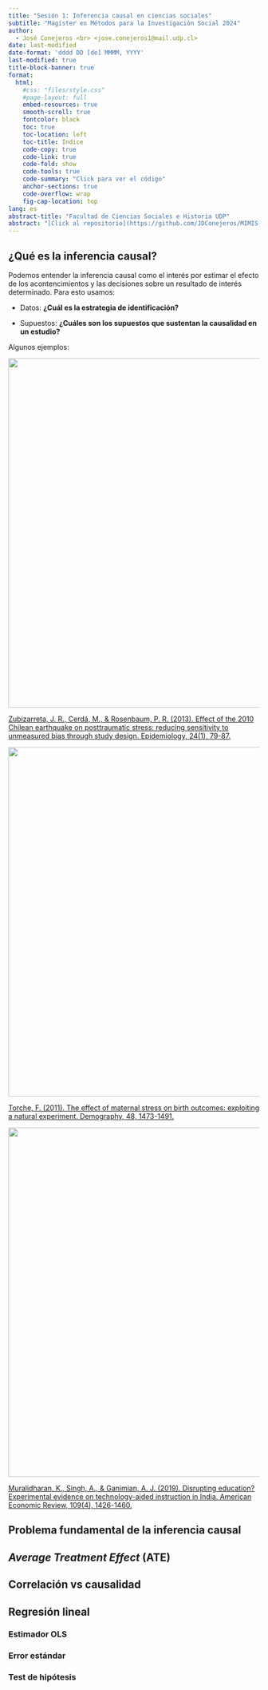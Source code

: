 ```yaml
---
title: "Sesión 1: Inferencia causal en ciencias sociales"
subtitle: "Magíster en Métodos para la Investigación Social 2024"
author: 
  - José Conejeros <br> <jose.conejeros1@mail.udp.cl>
date: last-modified
date-format: 'dddd DD [de] MMMM, YYYY'
last-modified: true
title-block-banner: true
format: 
  html:
    #css: "files/style.css"
    #page-layout: full
    embed-resources: true
    smooth-scroll: true
    fontcolor: black
    toc: true
    toc-location: left
    toc-title: Indice
    code-copy: true
    code-link: true
    code-fold: show
    code-tools: true
    code-summary: "Click para ver el código"
    anchor-sections: true
    code-overflow: wrap
    fig-cap-location: top
lang: es
abstract-title: "Facultad de Ciencias Sociales e Historia UDP"
abstract: "[Click al repositorio](https://github.com/JDConejeros/MIMIS-WKs2024.github.io)"
---
```


## ¿Qué es la inferencia causal? 

Podemos entender la inferencia causal como el interés por estimar el efecto de los acontencimientos y las decisiones sobre un resultado de interés determinado. Para esto usamos: 

- Datos: **¿Cuál es la estrategia de identificación?** 

- Supuestos: **¿Cuáles son los supuestos que sustentan la causalidad en un estudio?**

Algunos ejemplos: 

![](images/s1/zubizarreta.png){width="600" height="700" fig-align="center"}

[Zubizarreta, J. R., Cerdá, M., & Rosenbaum, P. R. (2013). Effect of the 2010 Chilean earthquake on posttraumatic stress: reducing sensitivity to unmeasured bias through study design. Epidemiology, 24(1), 79-87.](https://pubmed.ncbi.nlm.nih.gov/23222557/)


![](images/s1/torche.png){width="600" height="700" fig-align="center"}

[Torche, F. (2011). The effect of maternal stress on birth outcomes: exploiting a natural experiment. Demography, 48, 1473-1491.](https://pubmed.ncbi.nlm.nih.gov/21870187/)

![](images/s1/muralidharan.png){width="600" height="700" fig-align="center"}

[Muralidharan, K., Singh, A., & Ganimian, A. J. (2019). Disrupting education? Experimental evidence on technology-aided instruction in India. American Economic Review, 109(4), 1426-1460.](https://www.aeaweb.org/articles?id=10.1257/aer.20171112)

## Problema fundamental de la inferencia causal

## *Average Treatment Effect* (ATE)

## Correlación vs causalidad 

## Regresión lineal 

### Estimador OLS

### Error estándar

### Test de hipótesis

